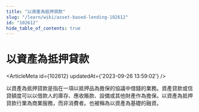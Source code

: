 ```yaml
---
title: "以資產為抵押貸款"
slug: "/learn/wiki/asset-based-lending-102612"
id: "102612"
hide_table_of_contents: true
---
```



# 以資產為抵押貸款

<ArticleMeta id={102612} updatedAt={'2023-09-26 13:59:02'} />
<div className='border-solid border-b border-t-0 my-4 border-[var(--ifm-color-gray-300)]' />

以資產為抵押貸款是指在一項以抵押品為擔保的協議中借錢的業務。資產貸款或信貸額度可以以借款人的庫存、應收賬款、設備或其他財產作為擔保。以資產為抵押貸款行業為商業服務，而非消費者。也被稱為以資產為基礎的融資。

